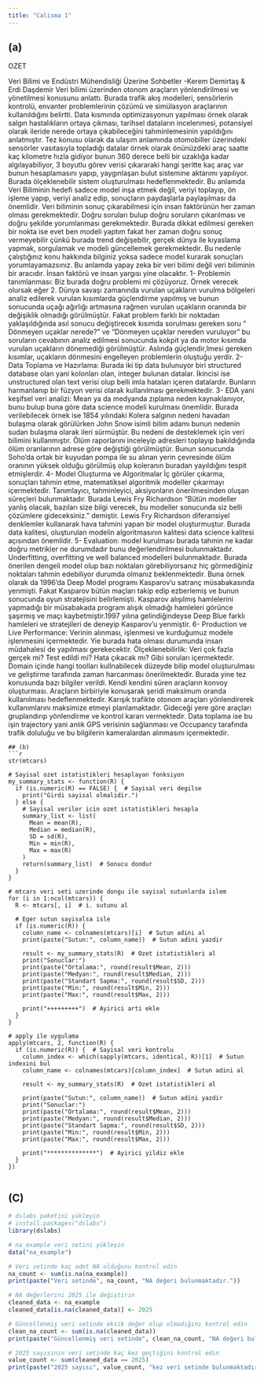 ```yaml
---
title: "Calisma 1"
---
```



## (a)
OZET 

Veri Bilimi ve Endüstri Mühendisliği Üzerine Sohbetler -Kerem Demirtaş & Erdi Daşdemir
Veri bilimi üzerinden otonom araçların yönlendirilmesi ve yönetilmesi konusunu anlattı. Burada trafik akış modelleri, sensörlerin kontrolü, envanter problemlerinin çözümü ve simülasyon araçlarının kullanıldığını belirtti. Data kısmında optimizasyonun yapılması örnek olarak salgın hastalıkların ortaya çıkması, tarihsel dataların incelenmesi, potansiyel olarak ileride nerede ortaya çıkabileceğini tahminlemesinin yapıldığını anlatmıştır. Tez konusu olarak da ulaşım anlamında otomobiller üzerindeki sensörler vasıtasıyla topladığı datalar örnek olarak önünüzdeki araç saatte kaç kilometre hızla gidiyor bunun 360 derece belli bir uzaklığa kadar algılayabiliyor, 3 boyutlu görev verisi çıkararaki hangi şeritte kaç araç var bunun hesaplamasını yapıp, yaygınlaşan bulut sistemine aktarımı yapılıyor. Burada ölçeklenebilir sistem oluşturulması hedeflenmektedir. Bu anlamda Veri Biliminin hedefi sadece model inşa etmek değil, veriyi toplayıp, ön işleme yapıp, veriyi analiz edip, sonuçların paydaşlarla paylaşılması da önemlidir. Veri biliminin sonuç çıkarabilmesi için insan faktörünün her zaman olması gerekmektedir. Doğru soruları bulup doğru soruların çıkarılması ve doğru şekilde yorumlanması gerekmektedir. Burada dikkat edilmesi gereken bir nokta ise evet ben modeli yaptım fakat her zaman doğru sonuç vermeyebilir çünkü burada trend değişebilir, gerçek dünya ile kıyaslama yapmak, sorgulamak ve modeli güncellemek gerekmektedir. Bu nedenle çalıştığınız konu hakkında bilginiz yoksa sadece model kurarak sonuçları yorumlayamazsınız. Bu anlamda yapay zeka bir veri bilimi değil veri biliminin bir aracıdır. İnsan faktörü ve insan yargısı yine olacaktır. 
1- Problemin tanımlanması: Biz burada doğru problemi mi çözüyoruz. Örnek verecek olursak eğer 2. Dünya savaşı zamanında vurulan uçakların vurulma bölgeleri analiz edilerek vurulan kısımlarda güçlendirme yapılmış ve bunun sonucunda uçağı ağırlığı artmasına rağmen vurulan uçakların oranında bir değişiklik olmadığı görülmüştür. Fakat problem farklı bir noktadan yaklaşıldığında asıl sonucu değiştirecek kısımda sorulması gereken soru “ Dönmeyen uçaklar nerede?” ve “Dönmeyen uçaklar nereden vuruluyor” bu soruların cevabının analiz edilmesi sonucunda kokpit ya da motor kısımda vurulan uçakların dönemediği görülmüştür. Aslında güçlendir,lmesi gereken kısımlar, uçakların dönmesini engelleyen problemlerin oluştuğu yerdir. 
2- Data Toplama ve Hazırlama: Burada iki tip data bulunuyor biri structured database olan yani kolonları olan, integer bulunan datalar. İkincisi ise unstructured olan text verisi olup belli imla hataları içeren datalardır. Bunların harmanlanıp bir füzyon verisi olarak kullanılması gerekmektedir. 
3- EDA yani keşifsel veri analizi: Mean ya da medyanda zıplama neden kaynaklanıyor, bunu bulup buna göre data science modeli kurulması önemlidir. Burada verilebilecek örnek ise 1854 yılındaki Kolera salgının nedeni havadan bulaşma olarak görülürken John Snow isimli bilim adamı bunun nedenin sudan bulaşma olarak ileri sürmüştür. Bu nedeni de desteklemek için veri bilimini kullanmıştır. Ölüm raporlarını inceleyip adresleri toplayıp bakıldığında ölüm oranlarının adrese göre değiştiği görülmüştür. Bunun sonucunda Soho’da ortak bir kuyudan pompa ile su alınan yerin çevresinde ölüm oranının yüksek olduğu görülmüş olup koleranın buradan yayıldığını tespit etmişlerdir.
4- Model Oluşturma ve Algoritmalar
İç görüler çıkarma, sonuçları tahmin etme, matematiksel algoritmik modeller çıkarmayı içermektedir. Tanımlayıcı, tahminleyici, aksiyonların önerilmesinden oluşan süreçleri bulunmaktadır. 
Burada Lewis Fry Richardson “Bütün modeller yanlış olacak, bazıları size bilgi verecek, bu modeller sonucunda siz belli çözümlere gideceksiniz.” demiştir. Lewis Fry Richardson diferansiyel denklemler kullanarak hava tahmini yapan bir model oluşturmuştur. Burada data kalitesi, oluşturulan modelin algoritmasının kalitesi data science kalitesi açısından önemlidir. 
5- Evaluation: model kurulması burada tahmin ne kadar doğru metrikler ne durumdadır bunu değerlendirilmesi bulunmaktadır. Underfitting, overfitting ve well balanced modelleri bulunmaktadır. Burada önerilen dengeli model olup bazı noktaları görebiliyorsanız hiç görmediğiniz noktaları tahmin edebiliyor durumda olmanız beklenmektedir. Buna örnek olarak da 1996’da Deep Model programı Kasparov’u satranç müsabakasında yenmişti. Fakat Kasparov bütün maçları takip edip ezberlemiş ve bunun sonucunda oyun stratejisini belirlemişti. Kasparov alışılmış hamlelerini yapmadığı bir müsabakada program alışık olmadığı hamleleri görünce şaşırmış ve maçı kaybetmiştir.1997 yılına gelindiğindeyse Deep Blue farklı hamleleri ve stratejileri de deneyip Kasparov’u yenmiştir. 
6- Production ve Live Performance: Verinin alınması, işlenmesi ve kurduğumuz modele işlenmesini içermektedir. Yie burada hata olması durumunda insan müdahalesi de yapılması gerekecektir. 
Ölçeklenebilirlik: Veri çok fazla gerçek mi? Test edildi mi? Hata çıkacak mı? Gibi soruları içermektedir. Domain içinde hangi toolları kullnabilecek düzeyde bilip model oluşturulması ve geliştirme tarafında zaman harcanması önerilmektedir. 
Burada yine tez konusunda bazı bilgiler verildi. Kendi kendini süren araçların konvoy oluşturması. Araçların birbiriyle konuşarak şeridi maksimum oranda kullanılması hedeflenmektedir. Karışık trafikte otonom araçları yönlendirerek kullanımlarını maksimize etmeyi planlamaktadır. Gideceği yere göre araçları gruplandırıp yönlendirme ve kontrol kararı vermektedir. Data toplama ise bu işin trajectory yani anlık GPS verisinin sağlanması ve Occupancy tarafında trafik doluluğu ve bu bilgilerin kameralardan alınmasını içermektedir. 



```
## (b)
```r

str(mtcars)

# Sayisal ozet istatistikleri hesaplayan fonksiyon
my_summary_stats <- function(R) {
  if (is.numeric(R) == FALSE) {  # Sayisal veri degilse
    print("Girdi sayisal olmalidir.")
  } else {
    # Sayisal veriler icin ozet istatistikleri hesapla
    summary_list <- list(
      Mean = mean(R), 
      Median = median(R), 
      SD = sd(R), 
      Min = min(R), 
      Max = max(R)
    )
    return(summary_list)  # Sonucu dondur
  }
}

# mtcars veri seti uzerinde dongu ile sayisal sutunlarda islem
for (i in 1:ncol(mtcars)) {  
  R <- mtcars[, i]  # i. sutunu al
  
  # Eger sutun sayisalsa isle
  if (is.numeric(R)) {  
    column_name <- colnames(mtcars)[i]  # Sutun adini al
    print(paste("Sutun:", column_name))  # Sutun adini yazdir
    
    result <- my_summary_stats(R)  # Ozet istatistikleri al
    print("Sonuclar:")
    print(paste("Ortalama:", round(result$Mean, 2)))
    print(paste("Medyan:", round(result$Median, 2)))
    print(paste("Standart Sapma:", round(result$SD, 2)))
    print(paste("Min:", round(result$Min, 2)))
    print(paste("Max:", round(result$Max, 2)))
    
    print("+++++++++")  # Ayirici arti ekle
  }
}

# apply ile uygulama
apply(mtcars, 2, function(R) {
  if (is.numeric(R)) {  # Sayisal veri kontrolu
    column_index <- which(sapply(mtcars, identical, R))[1]  # Sutun indexini bul
    column_name <- colnames(mtcars)[column_index]  # Sutun adini al
    
    result <- my_summary_stats(R)  # Ozet istatistikleri al
    
    print(paste("Sutun:", column_name))  # Sutun adini yazdir
    print("Sonuclar:")
    print(paste("Ortalama:", round(result$Mean, 2)))
    print(paste("Medyan:", round(result$Median, 2)))
    print(paste("Standart Sapma:", round(result$SD, 2)))
    print(paste("Min:", round(result$Min, 2)))
    print(paste("Max:", round(result$Max, 2)))
    
    print("**************")  # Ayirici yildiz ekle
  }
})


```



## (C)

```r


# dslabs paketini yükleyin
# install.packages("dslabs")
library(dslabs)

# na_example veri setini yükleyin
data("na_example")

# Veri setinde kaç adet NA olduğunu kontrol edin
na_count <- sum(is.na(na_example))
print(paste("Veri setinde", na_count, "NA değeri bulunmaktadır."))

# NA değerlerini 2025 ile değiştirin
cleaned_data <- na_example
cleaned_data[is.na(cleaned_data)] <- 2025

# Güncellenmiş veri setinde eksik değer olup olmadığını kontrol edin
clean_na_count <- sum(is.na(cleaned_data))
print(paste("Güncellenmiş veri setinde", clean_na_count, "NA değeri bulunmaktadır."))

# 2025 sayısının veri setinde kaç kez geçtiğini kontrol edin
value_count <- sum(cleaned_data == 2025)
print(paste("2025 sayısı", value_count, "kez veri setinde bulunmaktadır."))


```



